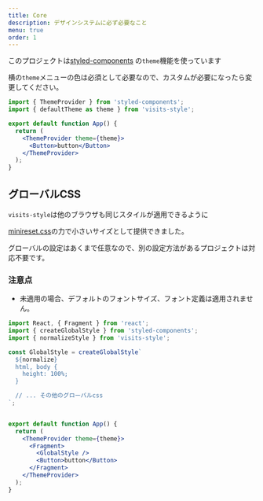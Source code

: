 ```yaml
---
title: Core
description: デザインシステムに必ず必要なこと
menu: true
order: 1
---
```


このプロジェクトは[styled-components](https://github.com/styled-components/styled-components)
の`theme`機能を使っています

横の`theme`メニューの色は必須として必要なので、カスタムが必要になったら変更してください。

```jsx
import { ThemeProvider } from 'styled-components';
import { defaultTheme as theme } from 'visits-style';

export default function App() {
  return (
    <ThemeProvider theme={theme}>
      <Button>button</Button>
    </ThemeProvider>
  );
}
```

## グローバルCSS

`visits-style`は他のブラウザも同じスタイルが適用できるように

[minireset.css](https://github.com/jgthms/minireset.css)の力で小さいサイズとして提供できました。

グローバルの設定はあくまで任意なので、別の設定方法があるプロジェクトは対応不要です。

### 注意点
- 未適用の場合、デフォルトのフォントサイズ、フォント定義は適用されません。

```jsx
import React, { Fragment } from 'react';
import { createGlobalStyle } from 'styled-components';
import { normalizeStyle } from 'visits-style';

const GlobalStyle = createGlobalStyle`
  ${normalize}
  html, body {
    height: 100%;
  }

  // ... その他のグローバルcss
`;


export default function App() {
  return (
    <ThemeProvider theme={theme}>
      <Fragment>
        <GlobalStyle />
        <Button>button</Button>
      </Fragment>
    </ThemeProvider>
  );
}
```
